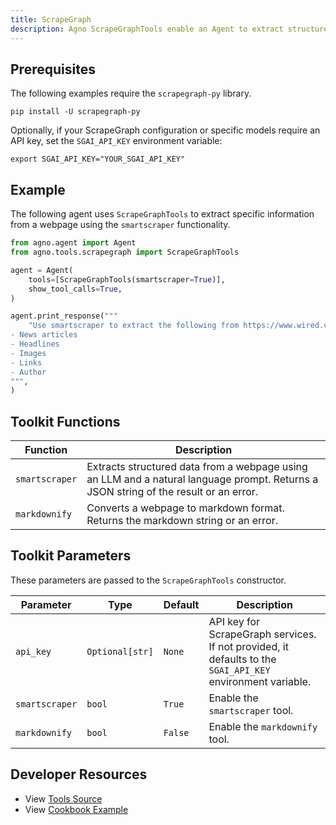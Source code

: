 ```yaml
---
title: ScrapeGraph
description: Agno ScrapeGraphTools enable an Agent to extract structured data from webpages for LLMs in markdown format.
---
```



## Prerequisites

The following examples require the `scrapegraph-py` library.

```shell
pip install -U scrapegraph-py
```

Optionally, if your ScrapeGraph configuration or specific models require an API key, set the `SGAI_API_KEY` environment variable:

```shell
export SGAI_API_KEY="YOUR_SGAI_API_KEY"
```

## Example

The following agent uses `ScrapeGraphTools` to extract specific information from a webpage using the `smartscraper` functionality.

```python
from agno.agent import Agent
from agno.tools.scrapegraph import ScrapeGraphTools

agent = Agent(
    tools=[ScrapeGraphTools(smartscraper=True)],
    show_tool_calls=True,
)

agent.print_response("""
    "Use smartscraper to extract the following from https://www.wired.com/category/science/:
- News articles
- Headlines
- Images
- Links
- Author
""",
)
```

## Toolkit Functions

| Function       | Description                                                                    |
| -------------- | ------------------------------------------------------------------------------ |
| `smartscraper` | Extracts structured data from a webpage using an LLM and a natural language prompt. Returns a JSON string of the result or an error. |
| `markdownify`  | Converts a webpage to markdown format. Returns the markdown string or an error.   |

## Toolkit Parameters

These parameters are passed to the `ScrapeGraphTools` constructor.

| Parameter      | Type            | Default | Description                                                                                                                             |
| -------------- | --------------- | ------- | --------------------------------------------------------------------------------------------------------------------------------------- |
| `api_key`      | `Optional[str]` | `None`  | API key for ScrapeGraph services. If not provided, it defaults to the `SGAI_API_KEY` environment variable.                             |
| `smartscraper` | `bool`          | `True`  | Enable the `smartscraper` tool.                                                                                                         |
| `markdownify`  | `bool`          | `False` | Enable the `markdownify` tool. |

## Developer Resources

- View [Tools Source](https://github.com/agno-agi/agno/blob/main/libs/agno/agno/tools/scrapegraph.py)
- View [Cookbook Example](https://github.com/agno-agi/agno/blob/main/cookbook/tools/scrapegraph_tools.py) 